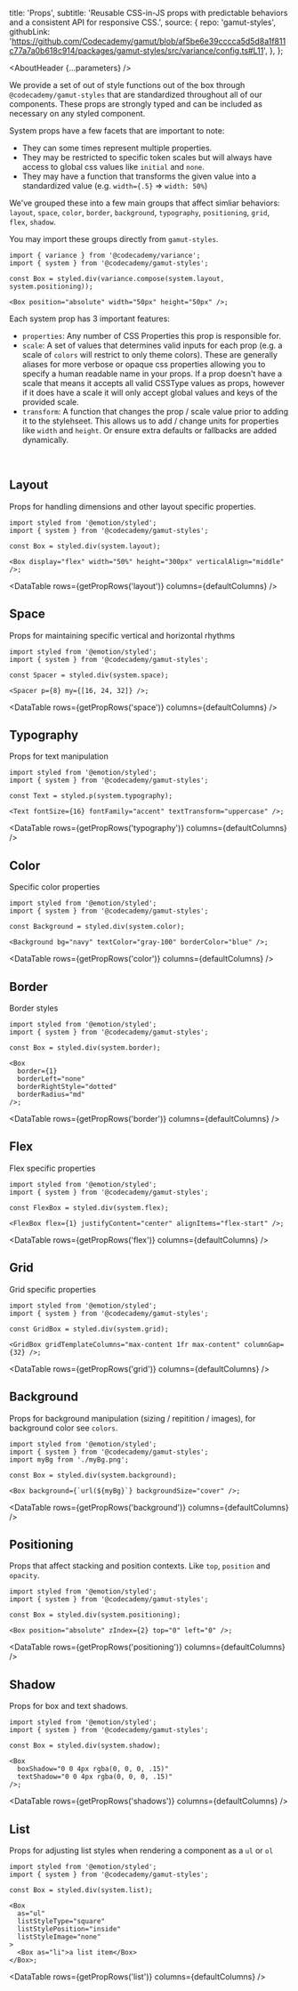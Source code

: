


  title: 'Props',
  subtitle:
    'Reusable CSS-in-JS props with predictable behaviors and a consistent API for responsive CSS.',
  source: {
    repo: 'gamut-styles',
    githubLink:
      'https://github.com/Codecademy/gamut/blob/af5be6e39cccca5d5d8a1f811c77a7a0b618c914/packages/gamut-styles/src/variance/config.ts#L11',
  },
};

<Meta title="Foundations/System/Props" />

<AboutHeader {...parameters} />

We provide a set of out of style functions out of the box through `@codecademy/gamut-styles` that are standardized throughout all of our components. These props are strongly typed and can be included as necessary on any styled component.

System props have a few facets that are important to note:

- They can some times represent multiple properties.
- They may be restricted to specific token scales but will always have access to global css values like `initial` and `none`.
- They may have a function that transforms the given value into a standardized value (e.g. `width={.5}` => `width: 50%`)

We've grouped these into a few main groups that affect simliar behaviors: `layout`, `space`, `color`, `border`, `background`, `typography`, `positioning`, `grid`, `flex`, `shadow`.

You may import these groups directly from `gamut-styles`.

```tsx
import { variance } from '@codecademy/variance';
import { system } from '@codecademy/gamut-styles';

const Box = styled.div(variance.compose(system.layout, system.positioning));

<Box position="absolute" width="50px" height="50px" />;
```

Each system prop has 3 important features:

- `properties`: Any number of CSS Properties this prop is responsible for.
- `scale`: A set of values that determines valid inputs for each prop (e.g. a scale of `colors` will restrict to only theme colors). These are generally aliases for more verbose or opaque css properties allowing you to specify a human readable name in your props. If a prop doesn't have a scale that means it accepts all valid CSSType values as props, however if it does have a scale it will only accept global values and keys of the provided scale.
- `transform`: A function that changes the prop / scale value prior to adding it to the stylehseet. This allows us to add / change units for properties like `width` and `height`. Or ensure extra defaults or fallbacks are added dynamically.

<br />

## Layout

Props for handling dimensions and other layout specific properties.

```tsx
import styled from '@emotion/styled';
import { system } from '@codecademy/gamut-styles';

const Box = styled.div(system.layout);

<Box display="flex" width="50%" height="300px" verticalAlign="middle" />;
```

<DataTable rows={getPropRows('layout')} columns={defaultColumns} />

## Space

Props for maintaining specific vertical and horizontal rhythms

```tsx
import styled from '@emotion/styled';
import { system } from '@codecademy/gamut-styles';

const Spacer = styled.div(system.space);

<Spacer p={8} my={[16, 24, 32]} />;
```

<DataTable rows={getPropRows('space')} columns={defaultColumns} />

## Typography

Props for text manipulation

```tsx
import styled from '@emotion/styled';
import { system } from '@codecademy/gamut-styles';

const Text = styled.p(system.typography);

<Text fontSize={16} fontFamily="accent" textTransform="uppercase" />;
```

<DataTable rows={getPropRows('typography')} columns={defaultColumns} />

## Color

Specific color properties

```tsx
import styled from '@emotion/styled';
import { system } from '@codecademy/gamut-styles';

const Background = styled.div(system.color);

<Background bg="navy" textColor="gray-100" borderColor="blue" />;
```

<DataTable rows={getPropRows('color')} columns={defaultColumns} />

## Border

Border styles

```tsx
import styled from '@emotion/styled';
import { system } from '@codecademy/gamut-styles';

const Box = styled.div(system.border);

<Box
  border={1}
  borderLeft="none"
  borderRightStyle="dotted"
  borderRadius="md"
/>;
```

<DataTable rows={getPropRows('border')} columns={defaultColumns} />

## Flex

Flex specific properties

```tsx
import styled from '@emotion/styled';
import { system } from '@codecademy/gamut-styles';

const FlexBox = styled.div(system.flex);

<FlexBox flex={1} justifyContent="center" alignItems="flex-start" />;
```

<DataTable rows={getPropRows('flex')} columns={defaultColumns} />

## Grid

Grid specific properties

```tsx
import styled from '@emotion/styled';
import { system } from '@codecademy/gamut-styles';

const GridBox = styled.div(system.grid);

<GridBox gridTemplateColumns="max-content 1fr max-content" columnGap={32} />;
```

<DataTable rows={getPropRows('grid')} columns={defaultColumns} />

## Background

Props for background manipulation (sizing / repitition / images), for background color see `colors`.

```tsx
import styled from '@emotion/styled';
import { system } from '@codecademy/gamut-styles';
import myBg from './myBg.png';

const Box = styled.div(system.background);

<Box background={`url(${myBg}`} backgroundSize="cover" />;
```

<DataTable rows={getPropRows('background')} columns={defaultColumns} />

## Positioning

Props that affect stacking and position contexts. Like `top`, `position` and `opacity`.

```tsx
import styled from '@emotion/styled';
import { system } from '@codecademy/gamut-styles';

const Box = styled.div(system.positioning);

<Box position="absolute" zIndex={2} top="0" left="0" />;
```

<DataTable rows={getPropRows('positioning')} columns={defaultColumns} />

## Shadow

Props for box and text shadows.

```tsx
import styled from '@emotion/styled';
import { system } from '@codecademy/gamut-styles';

const Box = styled.div(system.shadow);

<Box
  boxShadow="0 0 4px rgba(0, 0, 0, .15)"
  textShadow="0 0 4px rgba(0, 0, 0, .15)"
/>;
```

<DataTable rows={getPropRows('shadows')} columns={defaultColumns} />

## List

Props for adjusting list styles when rendering a component as a `ul` or `ol`

```tsx
import styled from '@emotion/styled';
import { system } from '@codecademy/gamut-styles';

const Box = styled.div(system.list);

<Box
  as="ul"
  listStyleType="square"
  listStylePosition="inside"
  listStyleImage="none"
>
  <Box as="li">a list item</Box>
</Box>;
```

<DataTable rows={getPropRows('list')} columns={defaultColumns} />
